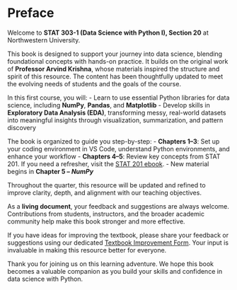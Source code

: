 # Preface {.unnumbered}

Welcome to **STAT 303-1 (Data Science with Python I), Section 20** at Northwestern University.

This book is designed to support your journey into data science, blending foundational concepts with hands-on practice. It builds on the original work of **Professor Arvind Krishna**, whose materials inspired the structure and spirit of this resource. The content has been thoughtfully updated to meet the evolving needs of students and the goals of the course.

In this first course, you will:
- Learn to use essential Python libraries for data science, including **NumPy**, **Pandas**, and **Matplotlib**
- Develop skills in **Exploratory Data Analysis (EDA)**, transforming messy, real-world datasets into meaningful insights through visualization, summarization, and pattern discovery

The book is organized to guide you step-by-step:
- **Chapters 1–3**: Set up your coding environment in VS Code, understand Python environments, and enhance your workflow
- **Chapters 4–5**: Review key concepts from STAT 201. If you need a refresher, visit the [STAT 201 ebook](https://lizhen0909.github.io/Intro_to_programming_for_data_sci/). 
- New material begins in **Chapter 5 – *NumPy***

Throughout the quarter, this resource will be updated and refined to improve clarity, depth, and alignment with our teaching objectives.

As a **living document**, your feedback and suggestions are always welcome. Contributions from students, instructors, and the broader academic community help make this book stronger and more effective.

If you have ideas for improving the textbook, please share your feedback or suggestions using our dedicated [Textbook Improvement Form](https://edstem.org/us/courses/86347/discussion). Your input is invaluable in making this resource better for everyone.

Thank you for joining us on this learning adventure. We hope this book becomes a valuable companion as you build your skills and confidence in data science with Python.
